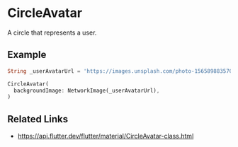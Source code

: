 

<Meta of={CircleAvatarStories} />

# CircleAvatar

A circle that represents a user.

## Example


```dart liveslice=CircleAvatar
String _userAvatarUrl = 'https://images.unsplash.com/photo-1565898835704-3d6be4a2c98c?fit=crop&w=200&q=60';

CircleAvatar(
  backgroundImage: NetworkImage(_userAvatarUrl),
)
```

## Related Links

- https://api.flutter.dev/flutter/material/CircleAvatar-class.html
